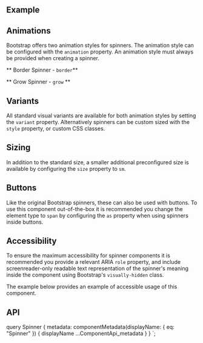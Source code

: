 

<PageHeader
  title="Spinners"
  subTitle="Spinners can be used to show the loading state in your projects."
/>

## Example

<ReactPlayground codeText={SpinnerBasic} />

## Animations

Bootstrap offers two animation styles for spinners. The animation style
can be configured with the `animation` property. An animation style
must always be provided when creating a spinner.

** Border Spinner - `border`**

<ReactPlayground codeText={SpinnerBorder} />

** Grow Spinner - `grow` **

<ReactPlayground codeText={SpinnerGrow} />

## Variants

All standard visual variants are available for both animation styles by
setting the `variant` property. Alternatively spinners can be custom
sized with the `style` property, or custom CSS classes.

<ReactPlayground codeText={SpinnerVariants} />

## Sizing

In addition to the standard size, a smaller additional preconfigured
size is available by configuring the `size` property to `sm`.

<ReactPlayground codeText={SpinnerSizes} />

## Buttons

Like the original Bootstrap spinners, these can also be used with
buttons. To use this component out-of-the-box it is recommended you
change the element type to `span` by configuring the `as` property when
using spinners inside buttons.

<ReactPlayground codeText={SpinnerButtons} />

## Accessibility

To ensure the maximum accessibility for spinner components it is
recommended you provide a relevant ARIA `role` property,
and include screenreader-only readable text representation of the
spinner's meaning inside the component using Bootstrap's `visually-hidden`
class.

The example below provides an example of accessible usage of this
component.

<ReactPlayground codeText={SpinnerBasic} />

## API

<ComponentApi metadata={props.data.metadata} />

  query Spinner {
    metadata: componentMetadata(displayName: { eq: "Spinner" }) {
      displayName
      ...ComponentApi_metadata
    }
  }
`;
